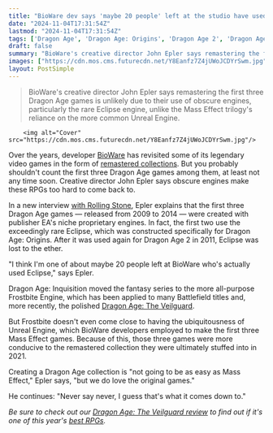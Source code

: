 ```yaml
---
title: "BioWare dev says 'maybe 20 people' left at the studio have used an old Dragon Age engine, so it's harder to remaster than Mass Effect: 'Never say never, I guess'"
date: "2024-11-04T17:31:54Z"
lastmod: "2024-11-04T17:31:54Z"
tags: ['Dragon Age', 'Dragon Age: Origins', 'Dragon Age 2', 'Dragon Age: Inquisition', 'Dragon Age: The Veilguard', 'BioWare', 'EA', 'RPG', 'Frostbite Engine', 'Eclipse Engine', 'Unreal Engine', 'Remastered Collection', 'Mass Effect Legendary Edition']
draft: false
summary: "BioWare's creative director John Epler says remastering the first three Dragon Age games is unlikely due to their use of obscure engines, particularly the rare Eclipse engine, unlike the Mass Effect trilogy's reliance on the more common Unreal Engine."
images: ["https://cdn.mos.cms.futurecdn.net/Y8Eanfz7Z4jUWoJCDYrSwm.jpg"]
layout: PostSimple
---
```

> BioWare's creative director John Epler says remastering the first three Dragon Age games is unlikely due to their use of obscure engines, particularly the rare Eclipse engine, unlike the Mass Effect trilogy's reliance on the more common Unreal Engine.


        <img alt="Cover" src="https://cdn.mos.cms.futurecdn.net/Y8Eanfz7Z4jUWoJCDYrSwm.jpg"/>
        
Over the years, developer [BioWare](https://www.gamesradar.com/tag/bioware/) has revisited some of its legendary video games in the form of [<u>remastered collections</u>](https://store.steampowered.com/app/1328670/Mass_Effect_Legendary_Edition/). But you probably shouldn't count the first three Dragon Age games among them, at least not any time soon. Creative director John Epler says obscure engines make these RPGs too hard to come back to. 

In a new interview [<u>with Rolling Stone</u>](https://www.rollingstone.com/culture/rs-gaming/dragon-age-the-veilguard-john-epler-interview-1235147001/), Epler explains that the first three Dragon Age games — released from 2009 to 2014 — were created with publisher EA's niche proprietary engines. In fact, the first two use the exceedingly rare Eclipse, which was constructed specifically for Dragon Age: Origins. After it was used again for Dragon Age 2 in 2011, Eclipse was lost to the ether.

"I think I'm one of about maybe 20 people left at BioWare who's actually used Eclipse," says Epler.

Dragon Age: Inquisition moved the fantasy series to the more all-purpose Frostbite Engine, which has been applied to many Battlefield titles and, more recently, the polished [<u>Dragon Age: The Veilguard</u>](https://www.gamesradar.com/dragon-age-4/). 

But Frostbite doesn't even come close to having the ubiquitousness of Unreal Engine, which BioWare developers employed to make the first three Mass Effect games. Because of this, those three games were more conducive to the remastered collection they were ultimately stuffed into in 2021. 

Creating a Dragon Age collection is "not going to be as easy as Mass Effect," Epler says, "but we do love the original games."

He continues: "Never say never, I guess that's what it comes down to."

*Be sure to check out our *[<em>Dragon Age: The Veilguard review</em>](https://www.gamesradar.com/games/rpg/dragon-age-the-veilguard-review/)* to find out if it's one of this year's *[<em>best RPGs</em>](https://www.gamesradar.com/best-rpg-games/)*.*
        